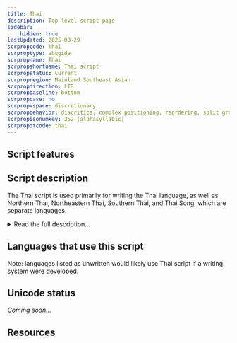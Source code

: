 ```yaml
---
title: Thai
description: Top-level script page
sidebar:
    hidden: true
lastUpdated: 2025-08-29
scrpropcode: Thai
scrproptype: abugida
scrpropname: Thai
scrpropshortname: Thai script
scrpropstatus: Current
scrpropregion: Mainland Southeast Asian
scrpropdirection: LTR
scrpropbaseline: bottom
scrpropcase: no
scrpropwspace: discretionary
scrpropbehavior: diacritics, complex positioning, reordering, split graphs
scrpropisonumkey: 352 (alphasyllabic)
scrpropotcode: thai
---
```



## Script features

<ScriptInfo />

## Script description

The Thai script is used primarily for writing the Thai language, as well as Northern Thai, Northeastern Thai, Southern Thai, and Thai Song, which are separate languages.

<details>
<summary>Read the full description...</summary>It is also used to write a number of minority languages in Thailand, Laos and China, as well as Pali, which is widely used in Buddhist temples and monasteries. Both the Thai language and script are closely related to Laotian. The script is of Indic origin, derived from Old Khmer.

The Thai script is an abugida that reads from left to right. The relationship between letters and sounds is complex; 44 letters are used to represent 21 consonant phonemes. This is largely due to the way in which the language's sound system has changed over time. Some sounds used to be distinctive - that is, they used to differentiate between otherwise identical words - but these distinctions have now become obsolete. However, the sounds continue to be written using different letters. In addition, Thai vocabulary has been borrowed from Sanskrit, Pali, Old Khmer, English and Teochew Chinese, and it is often necessary to know the origin of the word in order to spell it correctly.

Consonants contain an inherent vowel, either [a] or [o], which can be modified by means of vowel diacritics. Words in which a consonant is pronounced without a vowel are written with a symbol called a virama, which mutes the inherent vowel. There are no independent letters to represent syllable-initial vowels; syllables which are pronounced with an initial vowel are written with a glottal stop and the appropriate vowel diacritic is joined to it.

Tone is represented partly by qualities inherent in the consonant symbol, partly by the structure of the syllable and partly by tone marks.

Word breaks are not indicated by spaces, rather, spaces are used to separate clauses or sentences. A Latin comma and full stop are sometimes used, but not by everybody. There also used to be a symbol (now obsolete) for separating paragraphs. Additional non-alphabetic symbols include an abbreviation marker, a symbol to indicate that a word or letter is repeated, a symbol to indicate that a letter is not pronounced, and a letter equivalent in meaning to the English abbreviation 'etc.'. Thai digits from 0-9 are used; these are almost identical to Khmer digits. Latin numerals are also used.

Please note that, although orthographically the Thai script does exhibit reordering behaviour, that reordering is not typically reflected in software implementations. See [Reordering and Data Storage Order](https://scriptsource.org/entry/l5bvp27v3r) for more details of this.
</details>

## Languages that use this script

Note: languages listed as unwritten would likely use Thai script if a writing system were developed.

<WsList script='Thai' wsMax='5' />

## Unicode status

_Coming soon..._

## Resources

<ScriptResources detailSummary='seemore' />

